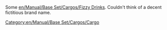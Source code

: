 Some [[en/Manual/Base Set/Cargos/Fizzy Drinks]]. Couldn't think of a decent fictitious brand name.
[[Category:en/Manual/Base Set/Cargos/Cargo]]